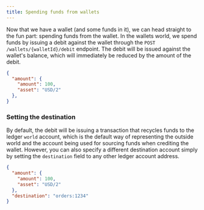 ```yaml
---
title: Spending funds from wallets
---
```


Now that we have a wallet (and some funds in it), we can head straight to the fun part: spending funds from the wallet. In the wallets world, we spend funds by issuing a debit against the wallet through the `POST /wallets/{walletId}/debit` endpoint. The debit will be issued against the wallet's balance, which will immediately be reduced by the amount of the debit.

```json
{
  "amount": {
    "amount": 100,
    "asset": "USD/2"
  },
}
```

### Setting the destination

By default, the debit will be issuing a transaction that recycles funds to the ledger `world` account, which is the default way of representing the outside world and the account being used for sourcing funds when crediting the wallet. However, you can also specify a different destination account simply by setting the `destination` field to any other ledger account address.

```json
{
  "amount": {
    "amount": 100,
    "asset": "USD/2"
  },
  "destination": "orders:1234"
}
```

